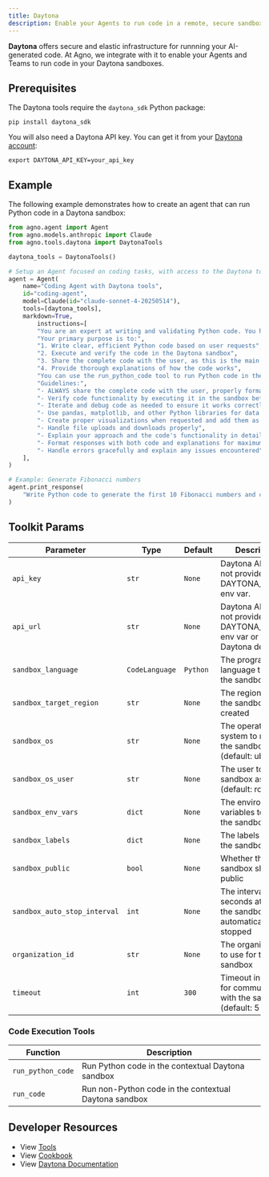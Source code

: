 ```yaml
---
title: Daytona
description: Enable your Agents to run code in a remote, secure sandbox.
---
```


**Daytona** offers secure and elastic infrastructure for runnning your AI-generated code. At Agno, we integrate with it to enable your Agents and Teams to run code in your Daytona sandboxes.

## Prerequisites

The Daytona tools require the `daytona_sdk` Python package:

```shell
pip install daytona_sdk
```

You will also need a Daytona API key. You can get it from your [Daytona account](https://app.daytona.io/account):

```shell
export DAYTONA_API_KEY=your_api_key
```

## Example

The following example demonstrates how to create an agent that can run Python code in a Daytona sandbox:

```python cookbook/tools/daytona_tools.py
from agno.agent import Agent
from agno.models.anthropic import Claude
from agno.tools.daytona import DaytonaTools

daytona_tools = DaytonaTools()

# Setup an Agent focused on coding tasks, with access to the Daytona tools
agent = Agent(
    name="Coding Agent with Daytona tools",
    id="coding-agent",
    model=Claude(id="claude-sonnet-4-20250514"),
    tools=[daytona_tools],
    markdown=True,
        instructions=[
        "You are an expert at writing and validating Python code. You have access to a remote, secure Daytona sandbox.",
        "Your primary purpose is to:",
        "1. Write clear, efficient Python code based on user requests",
        "2. Execute and verify the code in the Daytona sandbox",
        "3. Share the complete code with the user, as this is the main use case",
        "4. Provide thorough explanations of how the code works",
        "You can use the run_python_code tool to run Python code in the Daytona sandbox.",
        "Guidelines:",
        "- ALWAYS share the complete code with the user, properly formatted in code blocks",
        "- Verify code functionality by executing it in the sandbox before sharing",
        "- Iterate and debug code as needed to ensure it works correctly",
        "- Use pandas, matplotlib, and other Python libraries for data analysis when appropriate",
        "- Create proper visualizations when requested and add them as image artifacts to show inline",
        "- Handle file uploads and downloads properly",
        "- Explain your approach and the code's functionality in detail",
        "- Format responses with both code and explanations for maximum clarity",
        "- Handle errors gracefully and explain any issues encountered",
    ],
)

# Example: Generate Fibonacci numbers
agent.print_response(
    "Write Python code to generate the first 10 Fibonacci numbers and calculate their sum and average"
)
```


## Toolkit Params

| Parameter            | Type   | Default | Description                                        |
| -------------------- | ------ | ------- | -------------------------------------------------- |
| `api_key`            | `str`  | `None`  | Daytona API key. If not provided, uses DAYTONA_API_KEY env var. |
| `api_url`            | `str`  | `None`  | Daytona API URL. If not provided, uses DAYTONA_API_URL env var or the Daytona default. |
| `sandbox_language`   | `CodeLanguage`  | `Python`  | The programming language to run on the sandbox |
| `sandbox_target_region` | `str` | `None`  | The region where the sandbox will be created |
| `sandbox_os`         | `str`  | `None`  | The operating system to run on the sandbox (default: ubuntu) |
| `sandbox_os_user`    | `str`  | `None`  | The user to run the sandbox as (default: root) |
| `sandbox_env_vars`   | `dict` | `None`  | The environment variables to set in the sandbox |
| `sandbox_labels`     | `dict` | `None`  | The labels to set in the sandbox |
| `sandbox_public`     | `bool` | `None`  | Whether the sandbox should be public |
| `sandbox_auto_stop_interval` | `int` | `None`  | The interval in seconds at which the sandbox will be automatically stopped |
| `organization_id`    | `str`  | `None`  | The organization ID to use for the sandbox |
| `timeout`            | `int`  | `300`   | Timeout in seconds for communication with the sandbox (default: 5 minutes) |

### Code Execution Tools

| Function           | Description                                                  |
| ------------------ | ------------------------------------------------------------ |
| `run_python_code`  | Run Python code in the contextual Daytona sandbox               |
| `run_code`         | Run non-Python code in the contextual Daytona sandbox               |

## Developer Resources

- View [Tools](https://github.com/agno-agi/agno/blob/main/libs/agno/agno/tools/daytona.py)
- View [Cookbook](https://github.com/agno-agi/agno/blob/main/cookbook/tools/daytona_tools.py)
- View [Daytona Documentation](https://www.daytona.io/docs/)